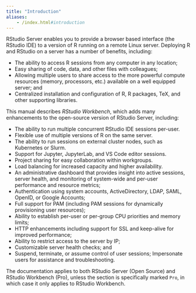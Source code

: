 ```yaml
---
title: "Introduction"
aliases:
	- /index.html#introduction
---
```


RStudio Server enables you to provide a browser based interface (the RStudio IDE) to a version of R running on a remote Linux server. Deploying R and RStudio on a server has a number of benefits, including:

- The ability to access R sessions from any computer in any location;
- Easy sharing of code, data, and other files with colleagues;
- Allowing multiple users to share access to the more powerful compute resources (memory, processors, etc.) available on a well equipped server; and
- Centralized installation and configuration of R, R packages, TeX, and other supporting libraries.

This manual describes *RStudio Workbench*, which adds many enhancements to the open-source version of RStudio Server, including:

- The ability to run multiple concurrent RStudio IDE sessions per-user.
- Flexible use of multiple versions of R on the same server.
- The ability to run sessions on external cluster nodes, such as Kubernetes or Slurm.
- Support for Jupyter, JupyterLab, and VS Code editor sessions.
- Project sharing for easy collaboration within workgroups.
- Load balancing for increased capacity and higher availability.
- An administrative dashboard that provides insight into active sessions, server health, and monitoring of system-wide and per-user performance and resource metrics;
- Authentication using system accounts, ActiveDirectory, LDAP, SAML, OpenID, or Google Accounts;
- Full support for PAM (including PAM sessions for dynamically provisioning user resources);
- Ability to establish per-user or per-group CPU priorities and memory limits;
- HTTP enhancements including support for SSL and keep-alive for improved performance;
- Ability to restrict access to the server by IP;
- Customizable server health checks; and
- Suspend, terminate, or assume control of user sessions; Impersonate users for assistance and troubleshooting.

The documentation applies to both RStudio Server (Open Source) and RStudio Workbench (Pro), unless the section is specifically marked `Pro`, in which case it only applies to RStudio Workbench.

